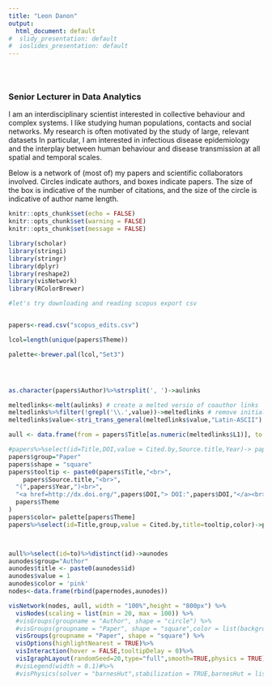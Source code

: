 ```yaml
---
title: "Leon Danon"
output:
  html_document: default
#  slidy_presentation: default
#  ioslides_presentation: default
---
```

<style type="text/css">
.title {
  display: none;
}

#getting-started img {
  margin-right: 10px;
}

</style>

<div class="row" style="padding-top: 30px;">
<div class="col-sm-6">

### Senior Lecturer in Data Analytics {style="padding-top: 0px;"}

I am an interdisciplinary scientist interested in collective behaviour and complex systems. I like studying human populations, contacts and social networks. My research is often motivated by the study of large, relevant datasets In particular, I am interested in infectious disease epidemiology and the interplay between human behaviour and disease transmission at all spatial and temporal scales. 

Below is a network of (most of)  my papers and scientific collaborators involved. Circles indicate authors, and boxes indicate papers. The size of the box is indicative of the number of citations, and the size of the circle is indicative of author name length. 

</div>




<!--[](images/RMarkdownOutputFormats.png)-->
<!-- comment -->


```r
knitr::opts_chunk$set(echo = FALSE)
knitr::opts_chunk$set(warning = FALSE)
knitr::opts_chunk$set(message = FALSE)
```



```r
library(scholar)
library(stringi)
library(stringr)
library(dplyr)
library(reshape2)
library(visNetwork)
library(RColorBrewer)

```

```r
#let's try downloading and reading scopus export csv


papers<-read.csv("scopus_edits.csv")

lcol=length(unique(papers$Theme))

palette<-brewer.pal(lcol,"Set3")




as.character(papers$Author)%>%strsplit(', ')->aulinks

meltedlinks<-melt(aulinks) # create a melted versio of coauthor links
meltedlinks%>%filter(!grepl('\\.',value))->meltedlinks # remove initials. 
meltedlinks$value<-stri_trans_general(meltedlinks$value,"Latin-ASCII") # get rid of annoying accents

aull <- data.frame(from = papers$Title[as.numeric(meltedlinks$L1)], to = meltedlinks$value) # make link list for authors and papers. 

#papers%>%select(id=Title,DOI,value = Cited.by,Source.title,Year)-> papernodes
papers$group="Paper"
papers$shape = "square"
papers$tooltip <- paste0(papers$Title,"<br>",
    papers$Source.title,"<br>",
  "(",papers$Year,")<br>",
  "<a href=http://dx.doi.org/",papers$DOI,"> DOI:",papers$DOI,"</a><br>",
  papers$Theme
)
papers$color= palette[papers$Theme]
papers%>%select(id=Title,group,value = Cited.by,title=tooltip,color)->papernodes



aull%>%select(id=to)%>%distinct(id)->aunodes
aunodes$group="Author"
aunodes$title <- paste0(aunodes$id)
aunodes$value = 1
aunodes$color = 'pink'
nodes<-data.frame(rbind(papernodes,aunodes))

visNetwork(nodes, aull, width = "100%",height = "800px") %>%
  visNodes(scaling = list(min = 20, max = 100)) %>%
  #visGroups(groupname = "Author", shape = "circle") %>%
  #visGroups(groupname = "Paper", shape = "square",color = list(background = 'grey', border = 'black')) %>%
  visGroups(groupname = "Paper", shape = "square") %>%
  visOptions(highlightNearest = TRUE)%>% 
  visInteraction(hover = FALSE,tooltipDelay = 0)%>%
  visIgraphLayout(randomSeed=20,type="full",smooth=TRUE,physics = TRUE)
  #visLegend(width = 0.1)#%>%
  #visPhysics(solver = "barnesHut",stabilization = TRUE,barnesHut = list(avoidOverlap = 0.05))



```

